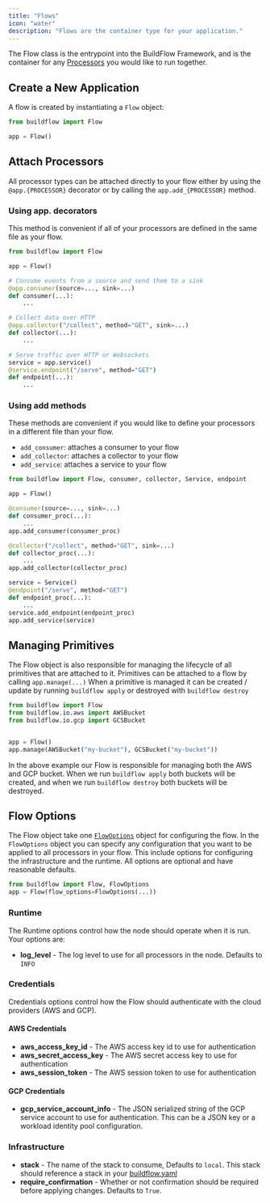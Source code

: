 ```yaml
---
title: "Flows"
icon: "water"
description: "Flows are the container type for your application."
---
```


The Flow class is the entrypoint into the BuildFlow Framework, and is the container for any [Processors](/buildflow/programming-guide/processors) you would like to run together.

## Create a New Application

A flow is created by instantiating a `Flow` object:

```python
from buildflow import Flow

app = Flow()
```

## Attach Processors

All processor types can be attached directly to your flow either by using the `@app.{PROCESSOR}` decorator or by calling the `app.add_{PROCESSOR}` method.

### Using app. decorators

This method is convenient if all of your processors are defined in the same file as your flow.

```python
from buildflow import Flow

app = Flow()

# Consume events from a source and send them to a sink
@app.consumer(source=..., sink=...)
def consumer(...):
    ...

# Collect data over HTTP
@app.collector("/collect", method="GET", sink=...)
def collector(...):
    ...

# Serve traffic over HTTP or Websockets
service = app.service()
@service.endpoint("/serve", method="GET")
def endpoint(...):
    ...
```

### Using add methods

These methods are convenient if you would like to define your processors in a different file than your flow.

- `add_consumer`: attaches a consumer to your flow
- `add_collector`: attaches a collector to your flow
- `add_service`: attaches a service to your flow

```python
from buildflow import Flow, consumer, collector, Service, endpoint

app = Flow()

@consumer(source=..., sink=...)
def consumer_proc(...):
    ...
app.add_consumer(consumer_proc)

@collector("/collect", method="GET", sink=...)
def collector_proc(...):
    ...
app.add_collector(collector_proc)

service = Service()
@endpoint("/serve", method="GET")
def endpoint_proc(...):
    ...
service.add_endpoint(endpoint_proc)
app.add_service(service)
```

## Managing Primitives

The Flow object is also responsible for managing the lifecycle of all primitives that are attached to it. Primitives can be attached to a flow by calling `app.manage(...)`
When a primitive is managed it can be created / update by running `buildflow apply` or destroyed with `buildflow destroy`

```python
from buildflow import Flow
from buildflow.io.aws import AWSBucket
from buildflow.io.gcp import GCSBucket


app = Flow()
app.manage(AWSBucket("my-bucket"), GCSBucket("my-bucket"))
```

In the above example our Flow is responsible for managing both the AWS and GCP bucket. When we run `buildflow apply` both buckets will be created, and when we run `buildflow destroy` both buckets will be destroyed.

## Flow Options

The Flow object take one [`FlowOptions`](https://github.com/launchflow/buildflow/blob/main/buildflow/core/options/flow_options.py) object for configuring the flow.
In the `FlowOptions` object you can specify any configuration that you want to be applied to all processors in your flow.
This include options for configuring the infrastructure and the runtime. All options are optional and have reasonable defaults.

```python
from buildflow import Flow, FlowOptions
app = Flow(flow_options=FlowOptions(...))
```

### Runtime

The Runtime options control how the node should operate when it is run. Your options are:

- **log_level** - The log level to use for all processors in the node. Defaults to `INFO`

### Credentials

Credentials options control how the Flow should authenticate with the cloud providers (AWS and GCP).

#### AWS Credentials

- **aws_access_key_id** - The AWS access key id to use for authentication
- **aws_secret_access_key** - The AWS secret access key to use for authentication
- **aws_session_token** - The AWS session token to use for authentication

#### GCP Credentials

- **gcp_service_account_info** - The JSON serialized string of the GCP service account to use for authentication. This can be a JSON key or a workload identity pool configuration.

### Infrastructure

- **stack** - The name of the stack to consume, Defaults to `local`. This stack should reference a stack in your [buildflow.yaml](/buildflow/programming-guide/buildflow-yaml#pulumi-configure)
- **require_confirmation** - Whether or not confirmation should be required before applying changes. Defaults to `True`.
